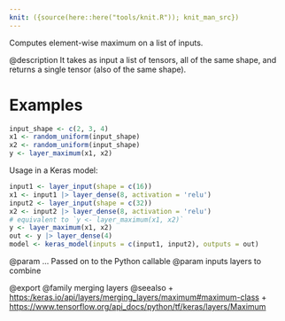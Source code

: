 ```yaml
---
knit: ({source(here::here("tools/knit.R")); knit_man_src})
---
```

Computes element-wise maximum on a list of inputs.

@description
It takes as input a list of tensors, all of the same shape,
and returns a single tensor (also of the same shape).

# Examples
```r
input_shape <- c(2, 3, 4)
x1 <- random_uniform(input_shape)
x2 <- random_uniform(input_shape)
y <- layer_maximum(x1, x2)
```

Usage in a Keras model:

```r
input1 <- layer_input(shape = c(16))
x1 <- input1 |> layer_dense(8, activation = 'relu')
input2 <- layer_input(shape = c(32))
x2 <- input2 |> layer_dense(8, activation = 'relu')
# equivalent to `y <- layer_maximum(x1, x2)`
y <- layer_maximum(x1, x2)
out <- y |> layer_dense(4)
model <- keras_model(inputs = c(input1, input2), outputs = out)
```

@param ... Passed on to the Python callable
@param inputs layers to combine

@export
@family merging layers
@seealso
+ <https:/keras.io/api/layers/merging_layers/maximum#maximum-class>
+ <https://www.tensorflow.org/api_docs/python/tf/keras/layers/Maximum>
